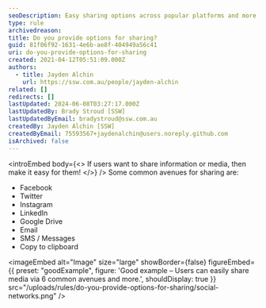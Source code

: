 ```yaml
---
seoDescription: Easy sharing options across popular platforms and more, empowering users to share information and media.
type: rule
archivedreason:
title: Do you provide options for sharing?
guid: 81f06f92-1631-4e6b-ae8f-404949a56c41
uri: do-you-provide-options-for-sharing
created: 2021-04-12T05:51:09.000Z
authors:
  - title: Jayden Alchin
    url: https://ssw.com.au/people/jayden-alchin
related: []
redirects: []
lastUpdated: 2024-06-08T03:27:17.000Z
lastUpdatedBy: Brady Stroud [SSW]
lastUpdatedByEmail: bradystroud@ssw.com.au
createdBy: Jayden Alchin [SSW]
createdByEmail: 75593567+jaydenalchin@users.noreply.github.com
isArchived: false
---
```


<introEmbed
  body={<>
If users want to share information or media, then make it easy for them!
  </>}
/>
Some common avenues for sharing are:

- Facebook
- Twitter
- Instagram
- LinkedIn
- Google Drive
- Email
- SMS / Messages
- Copy to clipboard

<imageEmbed
  alt="Image"
  size="large"
  showBorder={false}
  figureEmbed={{
    preset: "goodExample",
    figure: 'Good example – Users can easily share media via 6 common avenues and more.',
    shouldDisplay: true
  }}
  src="/uploads/rules/do-you-provide-options-for-sharing/social-networks.png"
/>
